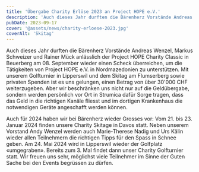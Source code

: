 ```yaml
---
title: 'Übergabe Charity Erlöse 2023 an Project HOPE e.V.'
description: 'Auch dieses Jahr durften die Bärenherz Vorstände Andreas Wenzel, Markus Schweizer und Rainer Mück anlässlich der Project HOPE Charity Classic in Beuerberg am 08. September wieder einen Scheck überreichen, um die Tätigkeiten von Project HOPE e.V. in Nordmazedonien zu unterstützen. '
pubDate: 2023-09-17
cover: '@assets/news/charity-erloese-2023.jpg'
coverAlt: 'Skitag'
---
```


Auch dieses Jahr durften die Bärenherz Vorstände Andreas Wenzel, Markus Schweizer und Rainer Mück anlässlich der Project HOPE Charity Classic in Beuerberg am 08. September wieder einen Scheck überreichen, um die Tätigkeiten von Project HOPE e.V. in Nordmazedonien zu unterstützen. Mit unserem Golfturnier in Lipperswil und dem Skitag am Flumserberg sowie privaten Spenden ist es uns gelungen, einen Betrag von über 30'000 CHF weiterzugeben. Aber wir beschränken uns nicht nur auf die Geldübergabe, sondern werden persönlich vor Ort in Strumica dafür Sorge tragen, dass das Geld in die richtigen Kanäle fliesst und im dortigen Krankenhaus die notwendigen Geräte angeschafft werden können.

Auch für 2024 haben wir bei Bärenherz wieder Grosses vor: Vom 21. bis 23. Januar 2024 finden unsere Charity Skitage in Davos statt. Neben unserem Vorstand Andy Wenzel werden auch Marie-Therese Nadig und Urs Kälin wieder allen Teilnehmern die richtigen Tipps für den Spass in Schnee geben. Am 24. Mai 2024 wird in Lipperswil wieder der Golfplatz «umgegraben». Bereits zum 3. Mal findet dann unser Charity Golfturnier statt. Wir freuen uns sehr, möglichst viele Teilnehmer im Sinne der Guten Sache bei den Events begrüssen zu dürfen.
